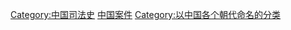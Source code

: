 [[Category:中国司法史|Category:中国司法史]]
[[Category:中国案件|]]
[[Category:以中国各个朝代命名的分类|Category:以中国各个朝代命名的分类]]